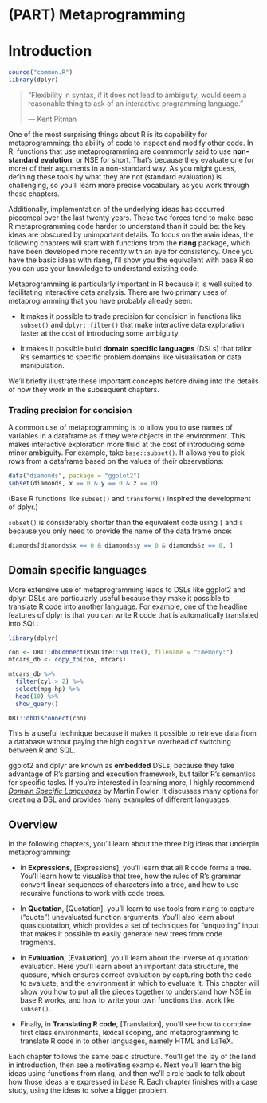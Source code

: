 # (PART) Metaprogramming {-}

# Introduction {#meta  .unnumbered}

```r
source("common.R")
library(dplyr)
```

> "Flexibility in syntax, if it does not lead to ambiguity, would seem a
> reasonable thing to ask of an interactive programming language."
>
> --- Kent Pitman

One of the most surprising things about R is its capability for metaprogramming: the ability of code to inspect and modify other code. In R, functions that use metaprogramming are commmonly said to use __non-standard evalution__, or NSE for short. \index{non-standard evaluation} That's because they evaluate one (or more) of their arguments in a non-standard way. As you might guess, defining these tools by what they are not (standard evaluation) is challenging, so you'll learn more precise vocabulary as you work through these chapters. 

Additionally, implementation of the underlying ideas has occurred piecemeal over the last twenty years. These two forces tend to make base R metaprogramming code harder to understand than it could be: the key ideas are obscured by unimportant details. To focus on the main ideas, the following chapters will start with functions from the __rlang__ package, which have been developed more recently with an eye for consistency. Once you have the basic ideas with rlang, I'll show you the equivalent with base R so you can use your knowledge to understand existing code.

Metaprogramming is particularly important in R because it is well suited to facilitating interactive data analysis. There are two primary uses of metaprogramming that you have probably already seen:

* It makes it possible to trade precision for concision in functions like
  `subset()` and `dplyr::filter()` that make interactive data exploration
  faster at the cost of introducing some ambiguity.
  
* It makes it possible build __domain specific languages__ (DSLs) that tailor
  R's semantics to specific problem domains like visualisation or data
  manipulation.
  
We'll briefly illustrate these important concepts before diving into the details of how they work in the subsequent chapters.

### Trading precision for concision

A common use of metaprogramming is to allow you to use names of variables in a dataframe as if they were objects in the environment. This makes interactive exploration more fluid at the cost of introducing some minor ambiguity. For example, take `base::subset()`. It allows you to pick rows from a dataframe based on the values of their observations:

```r
data("diamonds", package = "ggplot2")
subset(diamonds, x == 0 & y == 0 & z == 0)
```

(Base R functions like `subset()` and `transform()` inspired the development of dplyr.)

`subset()` is considerably shorter than the equivalent code using `[` and `$` because you only need to provide the name of the data frame once:

```r
diamonds[diamonds$x == 0 & diamonds$y == 0 & diamonds$z == 0, ]
```

## Domain specific languages

More extensive use of metaprogramming leads to DSLs like ggplot2 and dplyr. DSLs are particularly useful because they make it possible to translate R code into another language. For example, one of the headline features of dplyr is that you can write R code that is automatically translated into SQL:

```r
library(dplyr)

con <- DBI::dbConnect(RSQLite::SQLite(), filename = ":memory:")
mtcars_db <- copy_to(con, mtcars)

mtcars_db %>%
  filter(cyl > 2) %>%
  select(mpg:hp) %>%
  head(10) %>%
  show_query()

DBI::dbDisconnect(con)
```

This is a useful technique because it makes it possible to retrieve data from a database without paying the high cognitive overhead of switching between R and SQL.

ggplot2 and dplyr are known as __embedded__ DSLs, because they take advantage of R's parsing and execution framework, but tailor R's semantics for specific tasks. If you're interested in learning more, I highly recommend  [_Domain Specific Languages_](http://amzn.com/0321712943?tag=devtools-20) by Martin Fowler. It discusses many options for creating a DSL and provides many examples of different languages.

## Overview

In the following chapters, you'll learn about the three big ideas that underpin metaprogramming:

* In __Expressions__, [Expressions], you'll learn that all R code forms a tree.
  You'll learn how to visualise that tree, how the rules of R's grammar convert 
  linear sequences of characters into a tree, and how to use recursive functions 
  to work with code trees.
  
* In __Quotation__, [Quotation], you'll learn to use tools from rlang to capture 
  ("quote") unevaluated function arguments. You'll also learn about 
  quasiquotation, which provides a set of techniques for "unquoting" input that
  makes it possible to easily generate new trees from code fragments.
  
* In __Evaluation__, [Evaluation], you'll learn about the inverse of quotation:
  evaluation. Here you'll learn about an important data structure, the quosure,
  which ensures correct evaluation by capturing both the code to evaluate, and
  the environment in which to evaluate it. This chapter will show you how to put 
  all the pieces together to understand how NSE in base R works, and how to
  write your own functions that work like `subset()`.

* Finally, in __Translating R code__, [Translation], you'll see how to combine
  first class environments, lexical scoping, and metaprogramming to translate R
  code in to other languages, namely HTML and LaTeX.

Each chapter follows the same basic structure. You'll get the lay of the land in introduction, then see a motivating example. Next you'll learn the big ideas using functions from rlang, and then we'll circle back to talk about how those ideas are expressed in base R. Each chapter finishes with a case study, using the ideas to solve a bigger problem.
